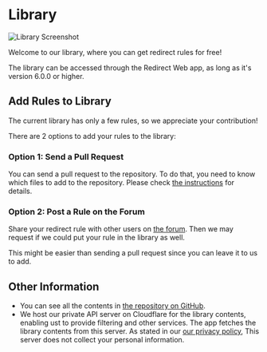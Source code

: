 # Library

![Library Screenshot](/img/library-screenshot.webp)

Welcome to our library, where you can get redirect rules for free!

The library can be accessed through the Redirect Web app, as long as it's version 6.0.0 or higher.

## Add Rules to Library

The current library has only a few rules, so we appreciate your contribution!

There are 2 options to add your rules to the library:

### Option 1: Send a Pull Request

You can send a pull request to the repository. To do that, you need to know which files to add to the repository. Please check [the instructions](https://github.com/mshibanami/redirect-web/blob/main/docs/library/README.md) for details.

### Option 2: Post a Rule on the Forum

Share your redirect rule with other users on [the forum](https://github.com/mshibanami/redirect-web/discussions/categories/redirect-rules). Then we may request if we could put your rule in the library as well.

This might be easier than sending a pull request since you can leave it to us to add.

## Other Information

- You can see all the contents in [the repository on GitHub](https://github.com/mshibanami/redirect-web/tree/main/docs/library).
- We host our private API server on Cloudflare for the library contents, enabling ust to provide filtering and other services. The app fetches the library contents from this server. As stated in our [our privacy policy](/privacy-policy), This server does not collect your personal information.

